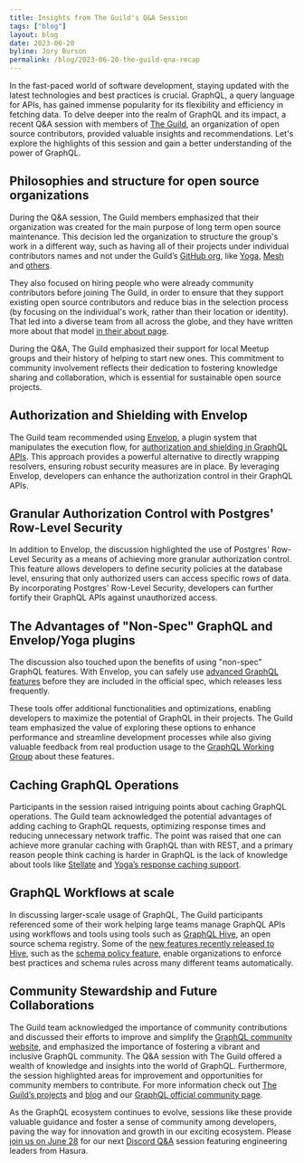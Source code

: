```yaml
---
title: Insights from The Guild's Q&A Session
tags: ["blog"]
layout: blog
date: 2023-06-20
byline: Jory Burson
permalink: /blog/2023-06-20-the-guild-qna-recap
---
```


In the fast-paced world of software development, staying updated with the latest technologies and best practices is crucial. GraphQL, a query language for APIs, has gained immense popularity for its flexibility and efficiency in fetching data. To delve deeper into the realm of GraphQL and its impact, a recent Q&A session with members of [The Guild](https://the-guild.dev/), an organization of open source contributors, provided valuable insights and recommendations. Let's explore the highlights of this session and gain a better understanding of the power of GraphQL.

## Philosophies and structure for open source organizations

During the Q&A session, The Guild members emphasized that their organization was created for the main purpose of long term open source maintenance. This decision led the organization to structure the group's work in a different way, such as having all of their projects under individual contributors names and not under the Guild’s [GitHub org](https://github.com/the-guild-org/), like [Yoga](https://github.com/dotansimha/graphql-yoga), [Mesh](https://github.com/Urigo/graphql-mesh) and [others](https://the-guild.dev/#platform).

They also focused on hiring people who were already community contributors before joining The Guild, in order to ensure that they support existing open source contributors and reduce bias in the selection process (by focusing on the individual's work, rather than their location or identity). That led into a diverse team from all across the globe, and they have written more about that model [in their about page](https://the-guild.dev/about-us).

During the Q&A, The Guild emphasized their support for local Meetup groups and their history of helping to start new ones. This commitment to community involvement reflects their dedication to fostering knowledge sharing and collaboration, which is essential for sustainable open source projects.

## Authorization and Shielding with Envelop

The Guild team recommended using [Envelop](https://the-guild.dev/blog/introducing-envelop), a plugin system that manipulates the execution flow, for [authorization and shielding in GraphQL APIs](https://the-guild.dev/blog/graphql-authentication-with-envelop-and-auth0). This approach provides a powerful alternative to directly wrapping resolvers, ensuring robust security measures are in place. By leveraging Envelop, developers can enhance the authorization control in their GraphQL APIs.

## Granular Authorization Control with Postgres' Row-Level Security

In addition to Envelop, the discussion highlighted the use of Postgres' Row-Level Security as a means of achieving more granular authorization control. This feature allows developers to define security policies at the database level, ensuring that only authorized users can access specific rows of data. By incorporating Postgres' Row-Level Security, developers can further fortify their GraphQL APIs against unauthorized access.

## The Advantages of "Non-Spec" GraphQL and Envelop/Yoga plugins

The discussion also touched upon the benefits of using "non-spec" GraphQL features. With Envelop, you can safely use [advanced GraphQL features](https://the-guild.dev/graphql/envelop/v3/guides/using-graphql-features-from-the-future) before they are included in the official spec, which releases less frequently.

These tools offer additional functionalities and optimizations, enabling developers to maximize the potential of GraphQL in their projects. The Guild team emphasized the value of exploring these options to enhance performance and streamline development processes while also giving valuable feedback from real production usage to the [GraphQL Working Group](https://graphql.org/community/developers/#the-graphql-working-group) about these features.

## Caching GraphQL Operations

Participants in the session raised intriguing points about caching GraphQL operations. The Guild team acknowledged the potential advantages of adding caching to GraphQL requests, optimizing response times and reducing unnecessary network traffic. The point was raised that one can achieve more granular caching with GraphQL than with REST, and a primary reason people think caching is harder in GraphQL is the lack of knowledge about tools like [Stellate](https://stellate.co) and [Yoga’s response caching support](https://the-guild.dev/graphql/yoga-server/docs/features/response-caching).

## GraphQL Workflows at scale

In discussing larger-scale usage of GraphQL, The Guild participants referenced some of their work helping large teams manage GraphQL APIs using workflows and tools using tools such as [GraphQL Hive](https://the-guild.dev/graphql/hive), an open source schema registry. Some of the [new features recently released to Hive](https://the-guild.dev/blog/tag/graphql-hive), such as the [schema policy feature](https://the-guild.dev/blog/hive-introducing-schema-policy), enable organizations to enforce best practices and schema rules across many different teams automatically.

## Community Stewardship and Future Collaborations

The Guild team acknowledged the importance of community contributions and discussed their efforts to improve and simplify the [GraphQL community website](/), and emphasized the importance of fostering a vibrant and inclusive GraphQL community. The Q&A session with The Guild offered a wealth of knowledge and insights into the world of GraphQL. Furthermore, the session highlighted areas for improvement and opportunities for community members to contribute. For more information check out [The Guild’s projects](https://the-guild.dev/#platform) and [blog](https://the-guild.dev/blog) and our [GraphQL official community page](https://graphql.org/community).

As the GraphQL ecosystem continues to evolve, sessions like these provide valuable guidance and foster a sense of community among developers, paving the way for innovation and growth in our exciting ecosystem. Please [join us on June 28](https://calendar.google.com/calendar/event?action=TEMPLATE&tmeid=N25ycGVoaXViOHZxdXFzN3Y5dWNiaGY2OGsgbGludXhmb3VuZGF0aW9uLm9yZ19pazc5dDl1dWoycDMyaTNyMjAzZGd2NW1vOEBn&tmsrc=linuxfoundation.org_ik79t9uuj2p32i3r203dgv5mo8%40group.calendar.google.com) for our next [Discord Q&A](http://discord.graphql.org) session featuring engineering leaders from Hasura.
